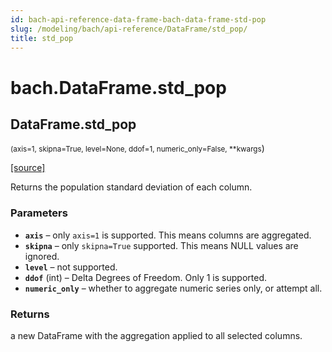 ```yaml
---
id: bach-api-reference-data-frame-bach-data-frame-std-pop
slug: /modeling/bach/api-reference/DataFrame/std_pop/
title: std_pop
---
```


# bach.DataFrame.std_pop

<div className="method">

## <span className="additional-name">DataFrame.</span><span className="name">std_pop</span>

<small className="parameter-list">(<span className="parameter" id="axis">axis=1</span>, <span className="parameter" id="skipna">skipna=True</span>, <span className="parameter" id="level">level=None</span>, <span className="parameter" id="ddof">ddof=1</span>, <span className="parameter" id="numeric_only">numeric_only=False</span>, <span className="parameter" id="**">\*\*kwargs</span></small>)


&#8203;<span className="view-source">[[source]](https://github.com/objectiv/objectiv-analytics/blob/main/bach/bach/dataframe.py)</span>

<div className="content">

Returns the population standard deviation of each column.


### Parameters

* **`axis`** – only `axis=1` is supported. This means columns are aggregated.
* **`skipna`** – only `skipna=True` supported. This means NULL values are ignored.
* **`level`** – not supported.
* **`ddof`** (int) – Delta Degrees of Freedom. Only 1 is supported.
* **`numeric_only`** – whether to aggregate numeric series only, or attempt all.



### Returns

a new DataFrame with the aggregation applied to all selected columns.



</div>


</div>
